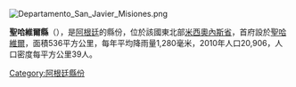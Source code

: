 [[Image:Departamento_San_Javier_Misiones.png|right]]
{{Coord|27|52|26|S|55|8|6|W|display=title}}

'''聖哈維爾縣'''（{{lang-es|Departamento San Javier}}），是[[阿根廷|阿根廷]]的縣份，位於該國東北部[[米西奧內斯省_(阿根廷)|米西奧內斯省]]，首府設於[[聖哈維爾_(米西奧內斯省)|聖哈維爾]]，面積536平方公里，每年平均降雨量1,280毫米，2010年人口20,906，人口密度每平方公里39人。

{{Argentina-geo-stub}}
[[Category:阿根廷縣份|Category:阿根廷縣份]]